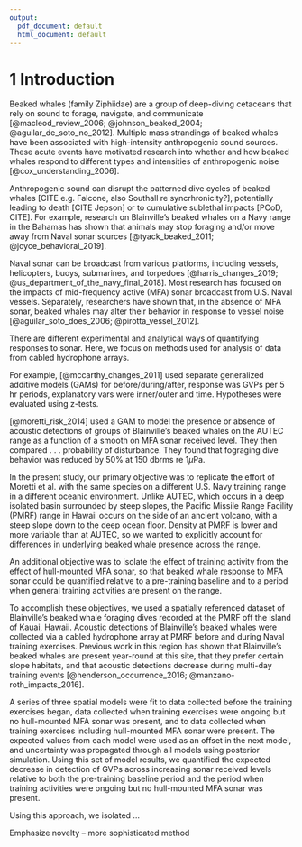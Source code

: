 ```yaml
---
output:
  pdf_document: default
  html_document: default
---
```

# 1 Introduction

Beaked whales (family Ziphiidae) are a group of deep-diving cetaceans that rely on sound to forage, navigate, and communicate [@macleod_review_2006; @johnson_beaked_2004; @aguilar_de_soto_no_2012].  Multiple mass strandings of beaked whales have been associated with high-intensity anthropogenic sound sources.  These acute events have motivated research into whether and how beaked whales respond to different types and intensities of anthropogenic noise [@cox_understanding_2006].

Anthropogenic sound can disrupt the patterned dive cycles of beaked whales [CITE e.g. Falcone, also Southall re syncrhronicity?], potentially leading to death [CITE Jepson] or to cumulative sublethal impacts [PCoD, CITE].  For example, research on Blainville's beaked whales \textit{Mesoplodon densirostris} on a Navy range in the Bahamas has shown that animals may stop foraging and/or move away from Naval sonar sources [@tyack_beaked_2011; @joyce_behavioral_2019].

Naval sonar can be broadcast from various platforms, including vessels, helicopters, buoys, submarines, and torpedoes [@harris_changes_2019; @us_department_of_the_navy_final_2018].  Most research has focused on the impacts of mid-frequency active (MFA) sonar broadcast from U.S. Naval vessels.  Separately, researchers have shown that, in the absence of MFA sonar, beaked whales may alter their behavior in response to vessel noise [@aguilar_soto_does_2006; @pirotta_vessel_2012].  

There are different experimental and analytical ways of quantifying responses to sonar.  Here, we focus on methods used for analysis of data from cabled hydrophone arrays.

For example, [@mccarthy_changes_2011] used separate generalized additive models (GAMs) for before/during/after, response was GVPs per 5 hr periods, explanatory vars were inner/outer and time. Hypotheses were evaluated using z-tests.

[@moretti_risk_2014] used a GAM to model the presence or absence of acoustic detections of groups of Blainville’s beaked whales on the AUTEC range as a function of a smooth on MFA sonar received level. They then compared . . . probability of disturbance. They found that fograging dive behavior was reduced by 50% at 150 dbrms re 1$\mu$Pa. 

In the present study, our primary objective was to replicate the effort of Moretti et al. with the same species on a different U.S. Navy training range in a different oceanic environment. Unlike AUTEC, which occurs in a deep isolated basin surrounded by steep slopes, the Pacific Missile Range Facility (PMRF) range in Hawaii occurs on the side of an ancient volcano, with a steep slope down to the deep ocean floor. Density at PMRF is lower and more variable than at AUTEC, so we wanted to explicitly account for differences in underlying beaked whale presence across the range.

An additional objective was to isolate the effect of training activity from the effect of hull-mounted MFA sonar, so that beaked whale response to MFA sonar could be quantified relative to a pre-training baseline and to a period when general training activities are present on the range.

To accomplish these objectives, we used a spatially referenced dataset of Blainville's beaked whale foraging dives recorded at the PMRF off the island of Kauai, Hawaii.  Acoustic detections of Blainville's beaked whales were collected via a cabled hydrophone array at PMRF before and during Naval training exercises.  Previous work in this region has shown that Blainville's beaked whales are present year-round at this site, that they prefer certain slope habitats, and that acoustic detections decrease during multi-day training events [@henderson_occurrence_2016; @manzano-roth_impacts_2016].  

A series of three spatial models were fit to data collected before the training exercises began, data collected when training exercises were ongoing but no hull-mounted MFA sonar was present, and to data collected when training exercises including hull-mounted MFA sonar were present.  The expected values from each model were used as an offset in the next model, and uncertainty was propagated through all models using posterior simulation.  Using this set of model results, we quantified the expected decrease in detection of GVPs across increasing sonar received levels relative to both the pre-training baseline period and the period when training activities were ongoing but no hull-mounted MFA sonar was present.

Using this approach, we isolated ...

Emphasize novelty -- more sophisticated method
